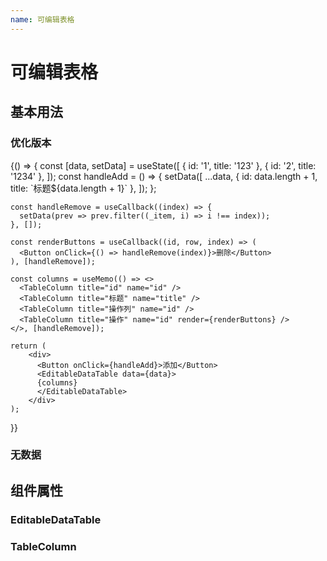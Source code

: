 ```yaml
---
name: 可编辑表格
---
```



# 可编辑表格

## 基本用法

<Playground>
  <EditableDataTable
    data={[{ id: '1', title: '123' }, { id: '2', title: '1234' }]}
    editingRows={[1]}
  >
    <TableColumn title="序号" order />
    <TableColumn title="id" name="id" editor={TextInput} />
    <TableColumn title="标题" name="title" editor={TextInput} />
  </EditableDataTable>
</Playground>

### 优化版本

<Playground>
  {() => {
    const [data, setData] = useState([
      { id: '1', title: '123' },
      { id: '2', title: '1234' },
    ]);
    const handleAdd = () => {
      setData([
        ...data,
        { id: data.length + 1, title: `标题${data.length + 1}` },
      ]);
    };

    const handleRemove = useCallback((index) => {
      setData(prev => prev.filter((_item, i) => i !== index));
    }, []);

    const renderButtons = useCallback((id, row, index) => (
      <Button onClick={() => handleRemove(index)}>删除</Button>
    ), [handleRemove]);

    const columns = useMemo(() => <>
      <TableColumn title="id" name="id" />
      <TableColumn title="标题" name="title" />
      <TableColumn title="操作列" name="id" />
      <TableColumn title="操作" name="id" render={renderButtons} />
    </>, [handleRemove]);

    return (
        <div>
          <Button onClick={handleAdd}>添加</Button>
          <EditableDataTable data={data}>
          {columns}
          </EditableDataTable>
        </div>
    );

}}

</Playground>

### 无数据

<Playground>
  <EditableDataTable data={[]}>
    <TableColumn title="id" name="id" />
    <TableColumn title="标题" name="title" />
  </EditableDataTable>
</Playground>

## 组件属性

### EditableDataTable

<Props of={EditableDataTable} />

### TableColumn

<Props of={TableColumn} />
